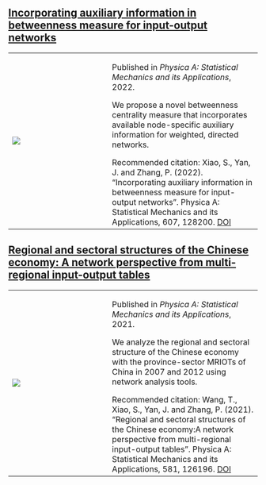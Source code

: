 ## [Incorporating auxiliary information in betweenness measure for input-output networks](publication/xiao2022incorporating.qmd)

<table>
<tr>
<td width="40%">
<img src="image/xiao2022incorporating.png" style="max-width: 95%">
</td>
<td width="60%">
Published in *Physica A: Statistical Mechanics and its Applications*, 2022.
        
We propose a novel betweenness centrality measure that incorporates available node-specific
auxiliary information for weighted, directed networks.
        
Recommended citation: Xiao, S., Yan, J. and Zhang, P. (2022).
"Incorporating auxiliary information in betweenness measure for input-output networks".
Physica A: Statistical Mechanics and its Applications, 607, 128200.
[DOI](https://doi.org/10.1016/j.physa.2022.128200)
</td>
</tr>
</table>

## [Regional and sectoral structures of the Chinese economy: A network perspective from multi-regional input-output tables](publication/wang2021regional.qmd)

<table>
<tr>
<td width="40%">
<img src="image/wang2021regional.png" style="max-width: 95%">
</td>
<td width="60%">
Published in *Physica A: Statistical Mechanics and its Applications*, 2021.

We analyze the regional and sectoral structure of the Chinese economy with the province-sector
MRIOTs of China in 2007 and 2012 using network analysis tools.

Recommended citation: Wang, T., Xiao, S., Yan, J. and Zhang, P. (2021).
"Regional and sectoral structures of the Chinese economy:A network perspective from multi-regional input-output tables".
Physica A: Statistical Mechanics and its Applications, 581, 126196.
[DOI](https://doi.org/10.1016/j.physa.2021.126196)
</td>
</tr>
</table>
